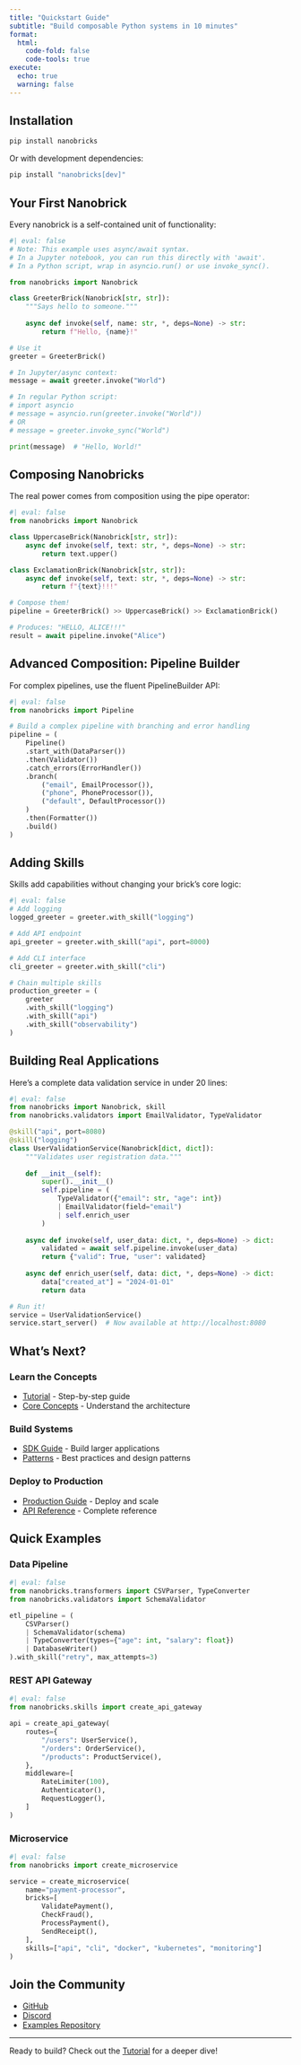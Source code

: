 ```yaml
---
title: "Quickstart Guide"
subtitle: "Build composable Python systems in 10 minutes"
format:
  html:
    code-fold: false
    code-tools: true
execute:
  echo: true
  warning: false
---
```


## Installation

```bash
pip install nanobricks
```

Or with development dependencies:

```bash
pip install "nanobricks[dev]"
```

## Your First Nanobrick

Every nanobrick is a self-contained unit of functionality:

```python
#| eval: false
# Note: This example uses async/await syntax. 
# In a Jupyter notebook, you can run this directly with 'await'.
# In a Python script, wrap in asyncio.run() or use invoke_sync().

from nanobricks import Nanobrick

class GreeterBrick(Nanobrick[str, str]):
    """Says hello to someone."""
    
    async def invoke(self, name: str, *, deps=None) -> str:
        return f"Hello, {name}!"

# Use it
greeter = GreeterBrick()

# In Jupyter/async context:
message = await greeter.invoke("World")

# In regular Python script:
# import asyncio
# message = asyncio.run(greeter.invoke("World"))
# OR
# message = greeter.invoke_sync("World")

print(message)  # "Hello, World!"
```

## Composing Nanobricks

The real power comes from composition using the pipe operator:

```python
#| eval: false
from nanobricks import Nanobrick

class UppercaseBrick(Nanobrick[str, str]):
    async def invoke(self, text: str, *, deps=None) -> str:
        return text.upper()

class ExclamationBrick(Nanobrick[str, str]):
    async def invoke(self, text: str, *, deps=None) -> str:
        return f"{text}!!!"

# Compose them!
pipeline = GreeterBrick() >> UppercaseBrick() >> ExclamationBrick()

# Produces: "HELLO, ALICE!!!"
result = await pipeline.invoke("Alice")
```

## Advanced Composition: Pipeline Builder

For complex pipelines, use the fluent PipelineBuilder API:

```python
#| eval: false
from nanobricks import Pipeline

# Build a complex pipeline with branching and error handling
pipeline = (
    Pipeline()
    .start_with(DataParser())
    .then(Validator())
    .catch_errors(ErrorHandler())
    .branch(
        ("email", EmailProcessor()),
        ("phone", PhoneProcessor()),
        ("default", DefaultProcessor())
    )
    .then(Formatter())
    .build()
)
```

## Adding Skills

Skills add capabilities without changing your brick's core logic:

```python
#| eval: false
# Add logging
logged_greeter = greeter.with_skill("logging")

# Add API endpoint
api_greeter = greeter.with_skill("api", port=8000)

# Add CLI interface
cli_greeter = greeter.with_skill("cli")

# Chain multiple skills
production_greeter = (
    greeter
    .with_skill("logging")
    .with_skill("api")
    .with_skill("observability")
)
```

## Building Real Applications

Here's a complete data validation service in under 20 lines:

```python
#| eval: false
from nanobricks import Nanobrick, skill
from nanobricks.validators import EmailValidator, TypeValidator

@skill("api", port=8080)
@skill("logging")
class UserValidationService(Nanobrick[dict, dict]):
    """Validates user registration data."""
    
    def __init__(self):
        super().__init__()
        self.pipeline = (
            TypeValidator({"email": str, "age": int})
            | EmailValidator(field="email")
            | self.enrich_user
        )
    
    async def invoke(self, user_data: dict, *, deps=None) -> dict:
        validated = await self.pipeline.invoke(user_data)
        return {"valid": True, "user": validated}
    
    async def enrich_user(self, data: dict, *, deps=None) -> dict:
        data["created_at"] = "2024-01-01"
        return data

# Run it!
service = UserValidationService()
service.start_server()  # Now available at http://localhost:8080
```

## What's Next?

### Learn the Concepts
- [Tutorial](tutorial.html) - Step-by-step guide
- [Core Concepts](concepts.html) - Understand the architecture

### Build Systems
- [SDK Guide](sdk-guide.html) - Build larger applications
- [Patterns](patterns.html) - Best practices and design patterns

### Deploy to Production
- [Production Guide](production.html) - Deploy and scale
- [API Reference](api-reference.html) - Complete reference

## Quick Examples

### Data Pipeline
```python
#| eval: false
from nanobricks.transformers import CSVParser, TypeConverter
from nanobricks.validators import SchemaValidator

etl_pipeline = (
    CSVParser()
    | SchemaValidator(schema)
    | TypeConverter(types={"age": int, "salary": float})
    | DatabaseWriter()
).with_skill("retry", max_attempts=3)
```

### REST API Gateway
```python
#| eval: false
from nanobricks.skills import create_api_gateway

api = create_api_gateway(
    routes={
        "/users": UserService(),
        "/orders": OrderService(),
        "/products": ProductService(),
    },
    middleware=[
        RateLimiter(100),
        Authenticator(),
        RequestLogger(),
    ]
)
```

### Microservice
```python
#| eval: false
from nanobricks import create_microservice

service = create_microservice(
    name="payment-processor",
    bricks=[
        ValidatePayment(),
        CheckFraud(),
        ProcessPayment(),
        SendReceipt(),
    ],
    skills=["api", "cli", "docker", "kubernetes", "monitoring"]
)
```

## Join the Community

- [GitHub](https://github.com/nanobricks/nanobricks)
- [Discord](https://discord.gg/nanobricks)
- [Examples Repository](https://github.com/nanobricks/examples)

---

Ready to build? Check out the [Tutorial](tutorial.html) for a deeper dive!